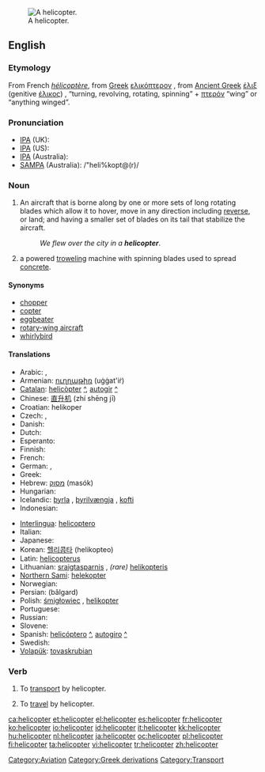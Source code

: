 [[Image:Bell 206L3 (D-HASA).jpg|thumb|right|A helicopter.]]
==English==

===Etymology===
From French ''[[hélicoptère]]'', from [[Greek]] [[ελικόπτερον]] {{italbrac|helikopteron}}, from [[Ancient Greek]] [[έλιξ]] (genitive [[έλικος]]) {{italbrac|helix}}, {{italbrac|helikos}} “turning, revolving, rotating, spinning” + [[πτερόν]] {{italbrac|pteron}} “wing” or “anything winged”.

===Pronunciation===
* [[w:IPA|IPA]] (UK): {{IPAchar|/ˈheliˌkɒptə(r)/}}
* [[w:IPA|IPA]] (US): {{IPAchar|/ˈhɛlɪˌkɔptəɻ/}}
* [[w:IPA|IPA]] (Australia): {{IPAchar|/ˈheliˌkoptə(r)/}}
* [[w:SAMPA|SAMPA]] (Australia): /"heli%kopt@(r)/

===Noun===
{{en-noun}}

# An aircraft that is borne along by one or more sets of long rotating blades which allow it to hover, move in any direction including [[reverse]], or land; and having a smaller set of blades on its tail that stabilize the aircraft.
#: ''We flew over the city in a '''helicopter'''''.
# a powered [[trowel]]ing machine with spinning blades used to spread [[concrete]].

====Synonyms====
* [[chopper]] {{italbrac|informal}}
* [[copter]] {{italbrac|informal}}
* [[eggbeater]] {{italbrac|slang}}
* [[rotary-wing aircraft]] {{italbrac|technical}}
* [[whirlybird]] {{italbrac|slang}}

====Translations====
{{trans-top|aircraft}}
* Arabic: {{Arab|[[طائرة عامودية]]}} {{unicode|(ʈā’ira ʕamudíyya)}} {{f}}, {{Arab|[[هليكوبتر]]}} {{unicode|(hélikobtar)}} {{m}}
* Armenian: [[ուղղաթիռ]] (uġġat'iṙ)
* [[Catalan]]: [[helicòpter]] {{m}} [[:ca:helicòpter|^]], [[autogir]] {{m}} [[:ca:autogir|^]]
* Chinese: [[直升机]] (zhí shēng jī)
* Croatian: helikoper {{m}}
* Czech: {{t-|cs|vrtulník|m}}, {{t-|cs|helikoptéra|f}}
* Danish: {{t+|da|helikopter}}
* Dutch: {{t+|nl|helikopter|m}}
* Esperanto: {{t-|eo|helikoptero|xs=Esperanto}}
* Finnish: {{t+|fi|helikopteri}}
* French: {{t+|fr|hélicoptère|m}}
* German: {{t+|de|Helikopter|m}}, {{t+|de|Hubschrauber|m}}
* Greek: {{t+|el|ελικόπτερο|n|tr=elikóptero|sc=Grek}}
* Hebrew: [[מסוק]] (masók) {{m}}
* Hungarian: {{t+|hu|helikopter}}
* Icelandic: [[þyrla]] {{f}}, [[þyrilvængja]] {{f}} {{italbrac|obsolete}}, [[kofti]] {{m}} {{italbrac|obsolete}}
* Indonesian: {{t-|id|helikopter|xs=Indonesian}}
{{trans-mid}}
* [[Interlingua]]: [[helicoptero]]
* Italian: {{t+|it|elicottero|m}}
* Japanese: {{t-|ja|ヘリコプター|tr=herikoputā|sc=Jpan}}
* Korean: [[헬리콥타]] (helikopteo)
* Latin: [[helicopterus]] {{m}}
* Lithuanian: [[sraigtasparnis]] {{m}}, ''(rare)'' [[helikopteris]] {{m}}
* [[Northern Sami]]: [[helekopter]]
* Norwegian: {{t+|no|helikopter|n}}
* Persian: {{fa-Arab|[[بالگرد]]}} (bâlgard)
* Polish: [[śmigłowiec]] {{m}}, [[helikopter]] {{m}}
* Portuguese: {{t+|pt|helicóptero|m}}
* Russian: {{t+|ru|вертолёт|m|tr=vertoljót|sc=Cyrl}}
* Slovene: {{t-|sl|helikopter|m}}
* Spanish: [[helicóptero]] {{m}} [[:es:helicóptero|^]], [[autogiro]] {{m}} [[:es:autogiro|^]]
* Swedish: {{t+|sv|helikopter|c}}
* [[Volapük]]: [[tovaskrubian]]
{{trans-bottom}}

===Verb===
{{en-verb}}

# {{transitive}} To [[transport]] by helicopter.
# {{intransitive}} To [[travel]] by helicopter.

[[Category:Aviation]]
[[Category:Greek derivations]]
[[Category:Transport]]

[[ca:helicopter]]
[[et:helicopter]]
[[el:helicopter]]
[[es:helicopter]]
[[fr:helicopter]]
[[ko:helicopter]]
[[io:helicopter]]
[[id:helicopter]]
[[it:helicopter]]
[[kk:helicopter]]
[[hu:helicopter]]
[[nl:helicopter]]
[[ja:helicopter]]
[[oc:helicopter]]
[[pl:helicopter]]
[[fi:helicopter]]
[[ta:helicopter]]
[[vi:helicopter]]
[[tr:helicopter]]
[[zh:helicopter]]